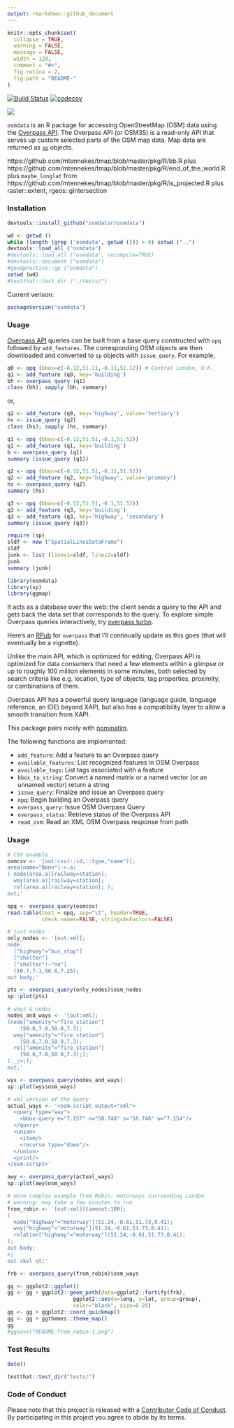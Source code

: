 ```yaml
---
output: rmarkdown::github_document
---
```


<!-- README.md is generated from README.Rmd. Please edit that file -->

```r
knitr::opts_chunk$set(
  collapse = TRUE,
  warning = FALSE,
  message = FALSE,
  width = 120,
  comment = "#>",
  fig.retina = 2,
  fig.path = "README-"
)
```


[![Build Status](https://travis-ci.org/osmdatar/osmdata.svg?branch=master)](https://travis-ci.org/osmdatar/osmdata) [![codecov](https://codecov.io/gh/osmdatar/osmdata/branch/master/graph/badge.svg)](https://codecov.io/gh/osmdatar/osmdata)


![](./fig/title.png)


`osmdata` is an R package for accessing OpenStreetMap (OSM) data using the
[Overpass API](http://wiki.openstreetmap.org/wiki/Overpass_API).  The Overpass
API (or OSM3S) is a read-only API that serves up custom selected
parts of the OSM map data. Map data are returned as
[`sp`](https://cran.r-project.org/package=sp) objects.

https://github.com/mtennekes/tmap/blob/master/pkg/R/bb.R
plus
https://github.com/mtennekes/tmap/blob/master/pkg/R/end_of_the_world.R
plus `maybe_longlat` from 
https://github.com/mtennekes/tmap/blob/master/pkg/R/is_projected.R
plus raster::extent, rgeos::gIntersection

### Installation

```r
devtools::install_github("osmdatar/osmdata")
```
```r
wd <- getwd ()
while (length (grep ('osmdata', getwd ())) > 0) setwd ("..")
devtools::load_all ("osmdata")
#devtools::load_all ("osmdata", recompile=TRUE)
#devtools::document ("osmdata")
#goodpractice::gp ("osmdata")
setwd (wd)
#testthat::test_dir ("./tests/")
```
Current verison:
```r
packageVersion("osmdata")
```

### Usage


[Overpass API](http://wiki.openstreetmap.org/wiki/Overpass_API) queries can be
built from a base query constructed with `opq` followed by `add_features`. The
corresponding OSM objects are then downloaded and converted to `sp` objects with
`issue_query`. For example,
```r
q0 <- opq (bbox=c(-0.12,51.11,-0.11,51.12)) # Central London, U.K.
q1 <- add_feature (q0, key='building')
bh <- overpass_query (q1)
class (bh); sapply (bh, summary)
```
or,
```r
q2 <- add_feature (q0, key='highway', value='tertiary')
hs <- issue_query (q2)
class (hs); sapply (hs, summary)
```

```r
q1 <- opq (bbox=c(-0.12,51.51,-0.1,51.52)) 
q1 <- add_feature (q1, key='building')
b <- overpass_query (q1)
summary (issue_query (q1))

q2 <- opq (bbox=c(-0.12,51.51,-0.11,51.52)) 
q2 <- add_feature (q2, key='highway', value='primary')
hs <- overpass_query (q2)
summary (hs)

q3 <- opq (bbox=c(-0.12,51.51,-0.1,51.52)) 
q3 <- add_feature (q3, key='building')
q3 <- add_feature (q3, key='highway', 'secondary')
summary (issue_query (q3))
```

```r
require (sp)
sldf <- new ("SpatialLinesDataFrame")
sldf
junk <- list (lines1=sldf, lines2=sldf)
junk
summary (junk)
```


```r
library(osmdata)
library(sp)
library(ggmap)
```

It acts as a database over the web: the client sends
a query to the API and gets back the data set that corresponds to the query.  To
explore simple Overpass queries interactively, try [overpass
turbo](http://overpass-turbo.eu/).

Here's an [RPub](http://rpubs.com/hrbrmstr/overpass) for `overpass` that I'll
continually update as this goes (that will eventually be a vignette).

Unlike the main API, which is optimized for editing, Overpass API is optimized
for data consumers that need a few elements within a glimpse or up to roughly
100 million elements in some minutes, both selected by search criteria like e.g.
location, type of objects, tag properties, proximity, or combinations of them.

Overpass API has a powerful query language (language guide, language reference,
an IDE) beyond XAPI, but also has a compatibility layer to allow a smooth
transition from XAPI.

This package pairs nicely with [nominatim](http://github.com/hrbrmstr/nominatim).

The following functions are implemented:

- `add_feature`:	Add a feature to an Overpass query
- `available_features`:	List recognized features in OSM Overpass
- `available_tags`:	List tags associated with a feature
- `bbox_to_string`:	Convert a named matrix or a named vector (or an unnamed vector) return a string
- `issue_query`:	Finalize and issue an Overpass query
- `opq`:	Begin building an Overpass query
- `overpass_query`:	Issue OSM Overpass Query
- `overpass_status`:	Retrieve status of the Overpass API
- `read_osm`:	Read an XML OSM Overpass response from path

### Usage


```r
# CSV example
osmcsv <- '[out:csv(::id,::type,"name")];
area[name="Bonn"]->.a;
( node(area.a)[railway=station];
  way(area.a)[railway=station];
  rel(area.a)[railway=station]; );
out;'

opq <- overpass_query(osmcsv)
read.table(text = opq, sep="\t", header=TRUE, 
           check.names=FALSE, stringsAsFactors=FALSE)

```

```r
# just nodes
only_nodes <- '[out:xml];
node
  ["highway"="bus_stop"]
  ["shelter"]
  ["shelter"!~"no"]
  (50.7,7.1,50.8,7.25);
out body;'

pts <- overpass_query(only_nodes)$osm_nodes
sp::plot(pts)
```

```r
# ways & nodes
nodes_and_ways <- '[out:xml];
(node["amenity"="fire_station"]
    (50.6,7.0,50.8,7.3);
  way["amenity"="fire_station"]
    (50.6,7.0,50.8,7.3);
  rel["amenity"="fire_station"]
    (50.6,7.0,50.8,7.3););
(._;>;);
out;'

wys <- overpass_query(nodes_and_ways)
sp::plot(wys$osm_ways)
```

```r
# xml version of the query
actual_ways <- '<osm-script output="xml">
  <query type="way">
    <bbox-query e="7.157" n="50.748" s="50.746" w="7.154"/>
  </query>
  <union>
    <item/>
    <recurse type="down"/>
  </union>
  <print/>
</osm-script>'

awy <- overpass_query(actual_ways)
sp::plot(awy$osm_ways)
```

```r
# more complex example from Robin: motorways surrounding London
# warning: may take a few minutes to run
from_robin <- '[out:xml][timeout:100];
(
  node["highway"="motorway"](51.24,-0.61,51.73,0.41);
  way["highway"="motorway"](51.24,-0.61,51.73,0.41);
  relation["highway"="motorway"](51.24,-0.61,51.73,0.41);
);
out body;
>;
out skel qt;'

frb <- overpass_query(from_robin)$osm_ways

gg <- ggplot2::ggplot()
gg <- gg + ggplot2::geom_path(data=ggplot2::fortify(frb), 
                     ggplot2::aes(x=long, y=lat, group=group),
                     color="black", size=0.25)
gg <- gg + ggplot2::coord_quickmap()
gg <- gg + ggthemes::theme_map()
gg
#ggsave("README-from_robin-1.png")
```


### Test Results

```r
date()

testthat::test_dir("tests/")
```

### Code of Conduct

Please note that this project is released with a [Contributor Code of Conduct](CONDUCT.md). 
By participating in this project you agree to abide by its terms.
